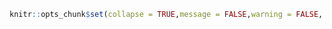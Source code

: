 
```r
knitr::opts_chunk$set(collapse = TRUE,message = FALSE,warning = FALSE, comment = "  ", fig.align = 'center', cache=FALSE)
```